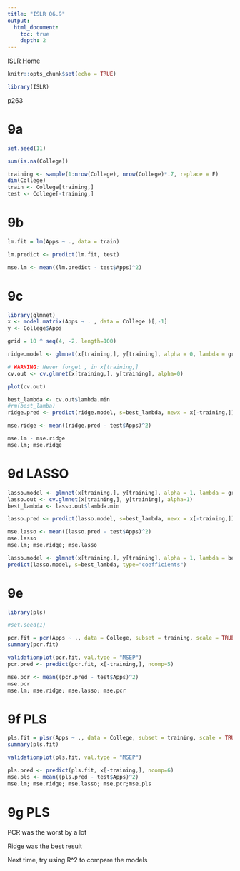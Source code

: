 ```yaml
---
title: "ISLR Q6.9"
output:
  html_document:
    toc: true
    depth: 2      
---
```

[ISLR Home](../index.html)

```r
knitr::opts_chunk$set(echo = TRUE)
```

```r
library(ISLR)
```

p263


# 9a

```r
set.seed(11)

sum(is.na(College))

training <- sample(1:nrow(College), nrow(College)*.7, replace = F)
dim(College)
train <- College[training,]
test <- College[-training,]
```


# 9b

```r
lm.fit = lm(Apps ~ ., data = train)

lm.predict <- predict(lm.fit, test)

mse.lm <- mean((lm.predict - test$Apps)^2)
```


# 9c

```r
library(glmnet)
x <- model.matrix(Apps ~ . , data = College )[,-1]
y <- College$Apps

grid = 10 ^ seq(4, -2, length=100)

ridge.model <- glmnet(x[training,], y[training], alpha = 0, lambda = grid, thresh = 1e-12)

# WARNING: Never forget , in x[training,]
cv.out <- cv.glmnet(x[training,], y[training], alpha=0)

plot(cv.out)

best_lambda <- cv.out$lambda.min
#rm(best_lamba)
ridge.pred <- predict(ridge.model, s=best_lambda, newx = x[-training,])

mse.ridge <- mean((ridge.pred - test$Apps)^2)

mse.lm - mse.ridge
mse.lm; mse.ridge
```


# 9d LASSO

```r
lasso.model <- glmnet(x[training,], y[training], alpha = 1, lambda = grid, thresh = 1e-12)
lasso.out <- cv.glmnet(x[training,], y[training], alpha=1)
best_lambda <- lasso.out$lambda.min

lasso.pred <- predict(lasso.model, s=best_lambda, newx = x[-training,])

mse.lasso <- mean((lasso.pred - test$Apps)^2)
mse.lasso
mse.lm; mse.ridge; mse.lasso

lasso.model <- glmnet(x[training,], y[training], alpha = 1, lambda = best_lambda)
predict(lasso.model, s=best_lambda, type="coefficients")
```


# 9e

```r
library(pls)

#set.seed(1)

pcr.fit = pcr(Apps ~ ., data = College, subset = training, scale = TRUE, validation = "CV")
summary(pcr.fit)

validationplot(pcr.fit, val.type = "MSEP")
pcr.pred <- predict(pcr.fit, x[-training,], ncomp=5)

mse.pcr <- mean((pcr.pred - test$Apps)^2)
mse.pcr
mse.lm; mse.ridge; mse.lasso; mse.pcr
```


# 9f PLS

```r
pls.fit = plsr(Apps ~ ., data = College, subset = training, scale = TRUE, validation = "CV")
summary(pls.fit)

validationplot(pls.fit, val.type = "MSEP")

pls.pred <- predict(pls.fit, x[-training,], ncomp=6)
mse.pls <- mean((pls.pred - test$Apps)^2)
mse.lm; mse.ridge; mse.lasso; mse.pcr;mse.pls
```


# 9g PLS

PCR was the worst by a lot

Ridge was the best result

Next time, try using R^2 to compare the models
